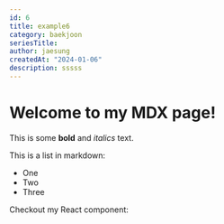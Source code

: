 ```yaml
---
id: 6
title: example6
category: baekjoon
seriesTitle:
author: jaesung
createdAt: "2024-01-06"
description: sssss
---
```

# Welcome to my MDX page!


This is some **bold** and _italics_ text.

This is a list in markdown:

- One
- Two
- Three

Checkout my React component:
